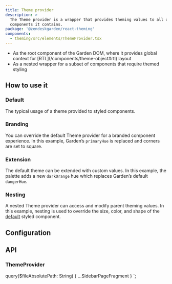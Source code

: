 ```yaml
---
title: Theme provider
description: >
  The Theme provider is a wrapper that provides theming values to all of the
  components it contains.
package: '@zendeskgarden/react-theming'
components:
  - theming/src/elements/ThemeProvider.tsx
---
```


<Usage>
  <Use>
    <ul>
      <li>
        <Markdown>
          As the root component of the Garden DOM, where it provides global context for
          [RTL](/components/theme-object#rtl) layout
        </Markdown>
      </li>
      <li>As a nested wrapper for a subset of components that require themed styling</li>
    </ul>
  </Use>
</Usage>

## How to use it

### Default

The typical usage of a theme provided to styled components.


<CodeExample code={DefaultCode}>
  <Default />
</CodeExample>

### Branding

You can override the default Theme provider for a branded component
experience. In this example, Garden’s `primaryHue` is replaced and corners
are set to square.


<CodeExample code={BrandingCode}>
  <Branding />
</CodeExample>

### Extension

The default theme can be extended with custom values. In this example, the
palette adds a new `darkOrange` hue which replaces Garden’s default
`dangerHue`.


<CodeExample code={ExtensionCode}>
  <Extension />
</CodeExample>

### Nesting

A nested Theme provider can access and modify parent theming values. In this
example, nesting is used to override the size, color, and shape of the
[default](#default) styled component.


<CodeExample code={NestingCode}>
  <Nesting />
</CodeExample>

## Configuration

<Configuration
  reactPackage={props.data.mdx.package}
  components={props.data.mdx.components}
  isTheming
/>

## API

### ThemeProvider

<PropSheet components={props.data.mdx.components} componentName="themeProvider" />


  query($fileAbsolutePath: String) {
    ...SidebarPageFragment
  }
`;
